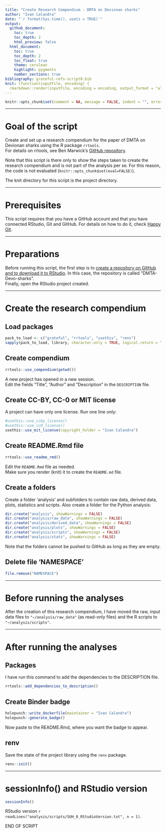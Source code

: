 ```yaml
---
title: "Create Research Compendium - DMTA on Devionan sharks"
author: "Ivan Calandra"
date: "`r format(Sys.time(), usetz = TRUE)`"
output:
  github_document: 
    toc: true
    toc_depth: 2
    html_preview: false
  html_document:
    toc: true
    toc_depth: 2
    toc_float: true
    theme: cerulean
    highlight: pygments
    number_sections: true
bibliography: grateful-refs-script0.bib
knit: (function(inputFile, encoding) {
  rmarkdown::render(inputFile, encoding = encoding, output_format = "all", knit_root_dir = rprojroot::find_rstudio_root_file()) })
---
```


```r
knitr::opts_chunk$set(comment = NA, message = FALSE, indent = "", error = TRUE, eval = FALSE)
```


---


# Goal of the script
Create and set up a research compendium for the paper of DMTA on Devionan sharks using the R package `rrtools`.  
For details on rrtools, see Ben Marwick's [GitHub repository](https://github.com/benmarwick/rrtools).  

Note that this script is there only to show the steps taken to create the research compendium and is not part of the analysis per se. For this reason, the code is not evaluated (`knitr::opts_chunk$set(eval=FALSE)`).

The knit directory for this script is the project directory.


---


# Prerequisites
This script requires that you have a GitHub account and that you have connected RStudio, Git and GitHub. For details on how to do it, check [Happy Git](https://happygitwithr.com/).


---


# Preparations
Before running this script, the first step is to [create a repository on GitHub and to download it to RStudio](https://happygitwithr.com/new-github-first.html). In this case, the repository is called "DMTA-Devo-sharks".  
Finally, open the RStudio project created.


---


# Create the research compendium
## Load packages
```r
pack_to_load <- c("grateful", "rrtools", "usethis", "renv")
sapply(pack_to_load, library, character.only = TRUE, logical.return = TRUE) 
```

## Create compendium
```r
rrtools::use_compendium(getwd())
```
A new project has opened in a new session.  
Edit the fields "Title", "Author" and "Description" in the `DESCRIPTION` file. 

## Create CC-BY, CC-0 or MIT license
A project can have only one license. Run one line only:  
```r
#usethis::use_ccby_license()
#usethis::use_cc0_license()
usethis::use_mit_license(copyright_holder = "Ivan Calandra")
```

## Create README.Rmd file
```r
rrtools::use_readme_rmd()
```
Edit the `README.Rmd` file as needed.  
Make sure you render (knit) it to create the `README.md` file.

## Create a folders 
Create a folder 'analysis' and subfolders to contain raw data, derived data, plots, statistics and scripts. Also create a folder for the Python analysis:
```r
dir.create("analysis", showWarnings = FALSE)
dir.create("analysis/raw_data", showWarnings = FALSE)
dir.create("analysis/derived_data", showWarnings = FALSE)
dir.create("analysis/plots", showWarnings = FALSE)
dir.create("analysis/scripts", showWarnings = FALSE)
dir.create("analysis/stats", showWarnings = FALSE)
```
Note that the folders cannot be pushed to GitHub as long as they are empty.

## Delete file 'NAMESPACE'
```r
file.remove("NAMESPACE")
```


---


# Before running the analyses
After the creation of this research compendium, I have moved the raw, input data files to `"~/analysis/raw_data"` (as read-only files) and the R scripts to `"~/analysis/scripts"`.


---


# After running the analyses
## Packages
I have run this command to add the dependencies to the DESCRIPTION file.
```r
rrtools::add_dependencies_to_description()
```

## Create Binder badge
```r
holepunch::write_dockerfile(maintainer = "Ivan Calandra")
holepunch::generate_badge()
```
Now paste to the README.Rmd, where you want the badge to appear.

## renv
Save the state of the project library using the `renv` package.  
```r
renv::init()
```


---

# sessionInfo() and RStudio version
```r
sessionInfo()
```

RStudio version `r readLines("analysis/scripts/SUH_0_RStudioVersion.txt", n = 1)`.


END OF SCRIPT
